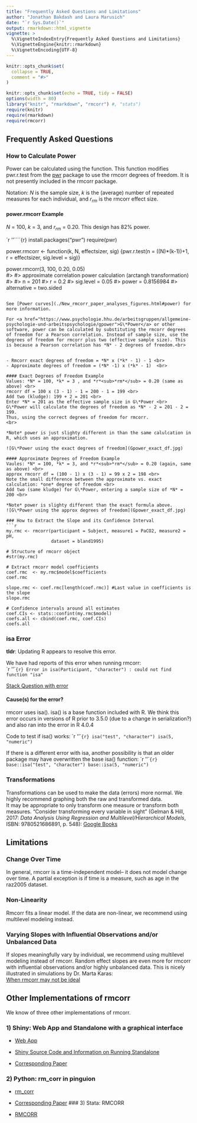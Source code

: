 ```yaml
---
title: "Frequently Asked Questions and Limitations"
author: "Jonathan Bakdash and Laura Marusich"
date: "`r Sys.Date()`"
output: rmarkdown::html_vignette
vignette: >
  %\VignetteIndexEntry{Frequently Asked Questions and Limitations}
  %\VignetteEngine{knitr::rmarkdown}
  %\VignetteEncoding{UTF-8}
---
```


```r
knitr::opts_chunk$set(
  collapse = TRUE,
  comment = "#>"
)
```

```r
knitr::opts_chunk$set(echo = TRUE, tidy = FALSE)
options(width = 80)
library("knitr", "rmarkdown", "rmcorr") #, "stats")
require(knitr)
require(rmarkdown)
require(rmcorr)
```
## Frequently Asked Questions 

### How to Calculate Power
Power can be calculated using the \emph{power.rmcorr} function. This function 
modifies pwr.r.test from the <a href="https://CRAN.R-project.org/package=pwr">pwr</a> 
package to use the rmcorr degrees of freedom. It is not presently included in 
the rmcorr package. 

Notation: *N* is the sample size, *k* is the (average) number of repeated measures for each individual, and *r*<sub>*rm*</sub> is the rmcorr effect size.

#### power.rmcorr Example
*N* = 100, *k* = 3, and *r*<sub>*rm*</sub> = 0.20. This design has 82\% power.

`r ''````{r}
install.packages("pwr")
require(pwr)

power.rmcorr <- function(k, N, effectsizer, sig)
    {pwr.r.test(n = ((N)*(k-1))+1, r = effectsizer, sig.level = sig)}
    
power.rmcorr(3, 100, 0.20, 0.05)    
#> 
#>      approximate correlation power calculation (arctangh transformation) 
#> 
#>               n = 201
#>               r = 0.2
#>       sig.level = 0.05
#>           power = 0.8156984
#>     alternative = two.sided
```

See [Power curves](./New_rmcorr_paper_analyses_figures.html#power) for more information. 

For <a href="https://www.psychologie.hhu.de/arbeitsgruppen/allgemeine-psychologie-und-arbeitspsychologie/gpower">G\*Power</a> or other software, power can be calculated by substituting the rmcorr degrees of freedom for a Pearson correlation. Instead of sample size, use the degrees of freedom for rmcorr plus two (effective sample size). This is because a Pearson correlation has *N* - 2 degrees of freedom.<br>


- Rmcorr exact degrees of freedom = *N* x (*k* - 1) - 1 <br>
- Approximate degrees of freedom = (*N* -1) x (*k* - 1)  <br>

#### Exact Degrees of Freedom Example
Values: *N* = 100, *k* = 3 , and *r*<sub>*rm*</sub> = 0.20 (same as above) <br> 
rmcorr df = 100 x (3 - 1) - 1 = 200 - 1 = 199 <br>
Add two (kludge): 199 + 2 = 201 <br>
Enter *N* = 201 as the effective sample size in G\*Power <br>
G\*Power will calculate the degrees of freedom as *N* - 2 = 201 - 2 = 199. 
Thus, using the correct degrees of freedom for rmcorr.
<br>

*Note* power is just slighty different in than the same calulcation in R, which uses an approximation.

![G\*Power using the exact degrees of freedom](Gpower_exact_df.jpg)

#### Approximate Degrees of Freedom Example
Vaules: *N* = 100, *k* = 3, and *r*<sub>*rm*</sub> = 0.20 (again, same as above) <br>
approx rmcorr df = (100 - 1) x (3 - 1) = 99 x 2 = 198 <br>
Note the small difference between the approximate vs. exact calculation: *one* degree of freedom <br>
Add two (same kludge) for G\*Power, entering a sample size of *N* = 200 <br>

*Note* power is slighty different than the exact formula above. 
![G\*Power using the approx degrees of freedom](Gpower_exact_df.jpg)

### How to Extract the Slope and its Confidence Interval
```r
my.rmc <- rmcorr(participant = Subject, measure1 = PaCO2, measure2 = pH, 
                 dataset = bland1995)
 
# Structure of rmcorr object
#str(my.rmc)
 
# Extract rmcorr model coefficients
coef.rmc  <- my.rmc$model$coefficients
coef.rmc
 
slope.rmc <- coef.rmc[length(coef.rmc)] #Last value in coefficients is the slope
slope.rmc
 
# Confidence intervals around all estimates
coef.CIs <- stats::confint(my.rmc$model) 
coefs.all <- cbind(coef.rmc, coef.CIs)
coefs.all
```

### isa Error
**tldr**: Updating R appears to resolve this error. <br>

We have had reports of this error when running rmcorr: <br>
`r ''````{r}
Error in isa(Participant, "character") : could not find function "isa" 
```

<a href="https://stackoverflow.com/questions/73146762/how-to-solve-the-following-error-running-rmcorr-in-r-error-in-isaparticipant">Stack Question with error</a>

#### Cause(s) for the error? 
rmcorr uses isa(). isa() is a base function included with R. We think this error 
occurs in versions of R prior to 3.5.0 (due to a change in serialization?) and 
also ran into the error in R 4.0.4 

Code to test if isa() works:
`r ''````{r}
isa("test", "character")
isa(5, "numeric")
```

If there is a different error with isa, another possibility is that an older 
package may have overwritten the base isa() function:
`r ''````{r}
base::isa("test", "character")
base::isa(5, "numeric")
```

### Transformations
Transformations can be used to make the data (errors) more normal. We highly recommend graphing both the raw and transformed data.
<br> It may be appropriate to only transform one measure or transform both measures. "Consider transforming every variable in sight" (Gelman \& Hill, 2017: *Data Analysis Using Regression and Multilevel/Hierarchical Models*, ISBN: 9780521686891, p. 548): <a href="https://www.google.com/books/edition/Data_Analysis_Using_Regression_and_Multi/lV3DIdV0F9AC?hl=en&gbpv=1&bsq=consider%20transforming%20every%20variable%20in%20sight">Google Books</a> 
<br>

## Limitations 

### Change Over Time 
In general, rmcorr is a time-independent model-- it does not model change over time. A partial
exception is if time is a measure, such as age in the raz2005 dataset.
<br>

### Non-Linearity
Rmcorr fits a linear model. If the data are non-linear, we recommend using multilevel modeling instead. 

### Varying Slopes with Influential Observations and/or Unbalanced Data
If slopes meaningfully vary by individual, we recommend using multilevel modeling instead of rmcorr.
Random effect slopes are even more \emph{problematic} for rmcorr with influential observations
and/or highly unbalanced data. This is nicely illustrated in simulations by Dr. Marta Karas: 
<br>
<a href="https://martakarass.github.io/post/2022-04-27-rmcorr_vs_lmm/">When rmcorr may not be ideal</a> 

## Other Implementations of rmcorr
We know of three other implementations of rmcorr.

### 1) Shiny: Web App and Standalone with a graphical interface 
- <a href="https://lmarusich.shinyapps.io/shiny_rmcorr/">Web App</a>

- <a href="https://github.com/lmarusich/rmcorrShiny">Shiny Source Code and Information on Running Standalone</a> 

- <a href="https://doi.org/10.12688/f1000research.55027.2">Corresponding Paper</a> 

### 2) Python: rm_corr in pinguion 
- <a href="https://pingouin-stats.org/generated/pingouin.rm_corr.html#pingouin.rm_corr">rm_corr</a>

- <a href="https://doi.org/10.21105/joss.01026">Corresponding Paper</a> 
### 3) Stata: RMCORR
- <a href="https://ideas.repec.org/c/boc/bocode/s458971.html">RMCORR</a>